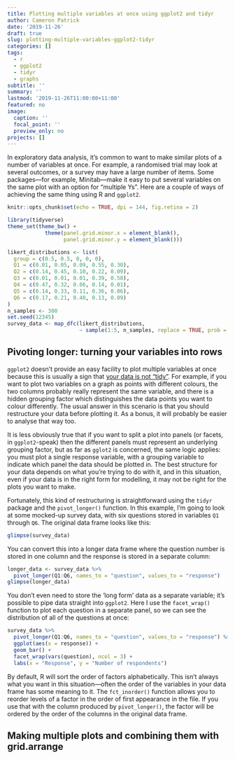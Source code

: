 ```yaml
---
title: Plotting multiple variables at once using ggplot2 and tidyr
author: Cameron Patrick
date: '2019-11-26'
draft: true
slug: plotting-multiple-variables-ggplot2-tidyr
categories: []
tags:
  - r
  - ggplot2
  - tidyr
  - graphs
subtitle: ''
summary: ''
lastmod: '2019-11-26T11:00:00+11:00'
featured: no
image:
  caption: ''
  focal_point: ''
  preview_only: no
projects: []
---
```


In exploratory data analysis, it's common to want to make similar
plots of a number of variables at once. For example, a randomised trial may
look at several outcomes, or a survey may have a large number of items. Some
packages---for example, Minitab---make it easy to put several variables on the
same plot with an option for "multiple Ys". Here are a couple of ways of achieving
the same thing using R and `ggplot2`.

```r
knitr::opts_chunk$set(echo = TRUE, dpi = 144, fig.retina = 2)

library(tidyverse)
theme_set(theme_bw() +
            theme(panel.grid.minor.x = element_blank(),
                  panel.grid.minor.y = element_blank()))
```

```r
likert_distributions <- list(
  group = c(0.5, 0.5, 0, 0, 0),
  Q1 = c(0.01, 0.05, 0.09, 0.55, 0.30),
  Q2 = c(0.14, 0.45, 0.10, 0.22, 0.09),
  Q3 = c(0.01, 0.01, 0.01, 0.39, 0.58),
  Q4 = c(0.47, 0.32, 0.06, 0.14, 0.01),
  Q5 = c(0.14, 0.33, 0.11, 0.36, 0.06),
  Q6 = c(0.17, 0.21, 0.40, 0.13, 0.09)
)
n_samples <- 300
set.seed(12345)
survey_data <- map_dfc(likert_distributions, 
                       ~ sample(1:5, n_samples, replace = TRUE, prob = .))
```


## Pivoting longer: turning your variables into rows

`ggplot2` doesn't provide an easy facility to plot multiple variables
at once because this is usually a sign that [your data is not "tidy"](https://vita.had.co.nz/papers/tidy-data.pdf). For example, if you want
to plot two variables on a graph as points with different colours, the two
columns probably really represent the same variable, and there is a hidden
grouping factor which distinguishes the data points you want to colour differently.
The usual answer in this scenario is that you
should restructure your data before plotting it. As a bonus, it will probably be
easier to analyse that way too.

It is less obviously true that if you want to split a plot into panels (or
facets, in `ggplot2`-speak) then the different panels must represent an underlying grouping factor, but as far as `gglot2` is concerned, the same logic applies:
you must plot a single response variable, with a grouping variable to indicate
which panel the data should be plotted in.
The best structure for your data depends
on what you're trying to do with it, and in this situation, even if your data
is in the right form for modelling, it may not be right for the plots you want
to make.

Fortunately, this kind of restructuring is straightforward using the `tidyr`
package and the `pivot_longer()` function. In this example, I'm going to look at some
mocked-up survey data, with six questions stored in variables `Q1` through `Q6`.
The original data frame looks like this:

```r
glimpse(survey_data)
```

You can convert this into a
longer data frame where the question number is stored in one column and the
response is stored in a separate column:

```r
longer_data <- survey_data %>%
  pivot_longer(Q1:Q6, names_to = "question", values_to = "response")
glimpse(longer_data)
```

You don't even need to store the 'long form' data as a separate variable; it's
possible to pipe data straight into `ggplot2`. Here I use the `facet_wrap()`
function to plot each question in a separate panel, so we can see the distribution
of all of the questions at once:

```r
survey_data %>%
  pivot_longer(Q1:Q6, names_to = "question", values_to = "response") %>%
  ggplot(aes(x = response)) +
  geom_bar() +
  facet_wrap(vars(question), ncol = 3) +
  labs(x = "Response", y = "Number of respondents")
```

By default, R will sort the order of factors alphabetically. This isn't always
what you want in this situation---often the order of the variables in your data
frame has some meaning to it. The `fct_inorder()` function allows you to reorder
levels of a factor in the order of first appearance in the file. If you use that
with the column produced by `pivot_longer()`, the factor will be ordered by the
order of the columns in the original data frame.

## Making multiple plots and combining them with grid.arrange
